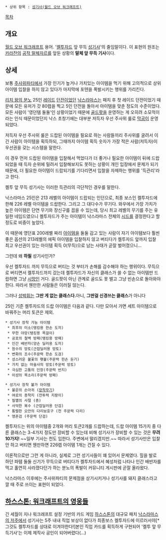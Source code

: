  * 상위 항목 : [[성기사(월드 오브 워크래프트)]]

[[목차]]
== 개요 ==
[[월드 오브 워크래프트]] 용어. '[[켈투자드]] 앞 무득 [[성기사(월드 오브 워크래프트)|성기사]]'의 줄임말이다. 이 표현의 원조는 [[카라잔]]의 [[공작 말체자르]]를 앞둔 상황의 '''말체 앞 무득 기사'''이다.

== 상세 ==
보통 [[주사위파티]]에서 가장 인기가 높거나 가치있는 아이템을 먹기 위해 고의적으로 상위 아이템 입찰을 하지 않고 있다가 마지막에 포텐을 폭발시키는 행위를 가리킨다.

[[리치 왕의 분노]] 25인 [[레이드]] [[던전]]이었던 [[낙스라마스]]는 패치 후 첫 레이드 던전이었기 때문에 모든 유저가 갓 80렙을 찍고 5인 던전을 돌아서 아이템을 맞춘 정도의 수준이었다. 모든 사람이 '영던템 둘둘'인 상황이었기 때문에 [[골드팟]]을 운영하는 게 오히려 소모적이라는 인식 때문이었던지 낙스 초창기에는 대부분 저득자 우선 주사위 룰로 [[막공]]이 운영되었다.

저득자 우선 주사위 룰은 드랍된 아이템을 필요로 하는 사람들끼리 주사위를 굴려서 이긴 사람이 아이템을 획득하되, 그때까지 아이템 획득 숫자가 가장 적은 사람(저득자)이 우선권을 갖는 시스템을 말한다.

이 경우 먼저 드랍된 아이템을 입찰해서 먹었다가 더 좋거나 필요한 아이템이 뒤에 드랍되었을 때 득자 순위에 밀려서 입찰해보지도 못하는 상황이 개인 입장에서 문제가 되기 때문에, 더 필요한 아이템이 드랍되기를 기다리면서 입찰을 자제하는 행위를 '득관리'라고 한다.

켈투 앞 무득 성기사는 이러한 득관리의 극단적인 경우를 말한다.

낙스라마스 25인은 213 레벨의 아이템이 드랍되는 인던으로, 최종 보스인 켈투자드에 한해 226 레벨 아이템을 드랍한다. 그리고 그 대다수가 무기다. 와우에서 가장 가치가 높은 아이템은 단연 무기와 장신구를 꼽을 수 있는데, 당시 최고 레벨의 무기를 주는 유일한 네임드였으니 켈투자드가 주는 아이템이 낙스라마스 전체의 [[시드]]를 결정한다고 할 정도로 비중이 높았다.

이 때문에 영던표 200레벨 짜리 [[아이템]]을 둘둘 감고 있는 사람이 자기 아이템보다 훨씬 좋은 옵션의 213레벨의 에픽 아이템을 입찰하지 않고 버티다가 켈투자드 앞까지 입찰 최고 우선권이 있는 아이템 획득 0(무득)으로 남는 사태가 곧잘 벌어졌으니...

그런데 왜 '''하필''' 성기사인가?

우선 켈투자드 까지 무득으로 버티는 것 부터가 손해를 감수해야 하는 행위이다. 무득으로 버티면서 켈투자드까지 갔는데 켈투자드가 자신의 클래스가 쓸 수 없는 아이템만 드랍하면 그냥 [[시망]]인 거다. 골드팟이 아닌 관계로 골드도 못 벌고 그냥 빈손으로 돌아와야 한다. 따라서 웬만한 사람들은 이러질 않는다. 

그러나 [[성박휘]]는 '''그딴 게 없는 클래스다.'''아니, '''그딴걸 신경쓰는 클래스'''가 아니다

25인 기준 켈투자드의 드랍 아이템은 다음과 같다. 다만 모아서 가면 세트 아이템으로 바꿔주는 머리 토큰은 제외.

 * 성기사 장착 가능 아이템 
  * 최후의 미소(탱킹용 한손 도끼) 
  * 무한 야망(탱킹용 목걸이) 
  * 공포의 철벽 방패(탱킹용 방패) 
  * 인간 배반자(양손 딜러용 도끼) 
  * 원수의 망토(근접딜러용 망토)  
  * 변화의 조수(주문력 한손 도검) 
  * 성스러운 불꽃의 횃불(주문력 한손 둔기) 
  * 가치 없는 마술사의 망토(주문력 망토) 
  * 극심한 고통의 인장(주문력 반지) 
  * 이성의 목소리(주문력 방패)  

 * 성기사 장착 불가 아이템 
  * 불운의 손아귀 ([[장착무기]])
  * 여로의 종착지 (전투력 지팡이)
  * 필멸의 사절 (총)
  * 사악한 복수 (근접딜러용 단검)
  * 통렬한 오만의 다리보호구 (천 주문력 다리)
  * 영혼검 (주문력 단검)

켈투자드는 위의 아이템중 2개와 머리 토큰2개를 드랍하는데, 드랍 아이템 15가지 중 다른 클래스는 3-4가지 정도만 장비할 수 있는데 비해 성기사가 장비할 수 있는 것은 '''무려 10가지!''' ~~일부 기사는 천도 입한다. 주변에서 말리겠지만.~~ 따라서 성기사만은 입찰 안 하고 버티면 웬만하면 226렙 아이템 1개는 건질 수 있다.   

이론적으로만 그런 게 아니라, 실제로 그런 성기사들이 꽤 있어서 문제였다. 힐을 발로 하던 파템 둘둘 신기가 무득으로 버티다가 켈투자드에서 혜성처럼 나타나 인간 배반자를 먹고 홀연히 사라졌다던가 하는 분노의 폭발이 커뮤니티 게시판에 곧잘 올라왔다.

낙스라마스 이후에는 주사위파티의 문제점을 상기시키거나 성기사를 돼지 클래스라고 깔 때 주로 쓰이는 표현이 되었다.

== [[하스스톤: 워크래프트의 영웅들]] ==
긴 세월이 지나 워크래프트 설정 기반의 카드 게임 [[하스스톤]]의 대규모 패치 [[낙스라마스의 저주]]에서 성기사는 5주 내내 직업 보상이 없다가 최종보스 켈투자드에 이르러서야[* 그것도 켈투자드를 상대로 이겨야한다!]본인 직업 카드를 획득하게 구현되어 '켈투 앞 무득기사'는 이제 제작사 공인이 되어버렸다(...)
